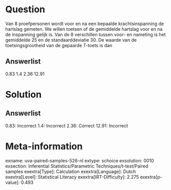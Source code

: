 Question
========

Van 8 proefpersonen wordt voor en na een bepaalde krachtsinspanning de
hartslag gemeten. We willen toetsen of de gemiddelde hartslag voor en na
de inspanning gelijk is. Van de 8 verschillen tussen voor- en nameting
is het gemiddelde 25 en de standaarddeviatie 30. De waarde van de
toetsingsgrootheid van de gepaarde T-toets is dan

Answerlist
----------

0.83
1.4
2.36
12.91

Solution
========

Answerlist
----------

0.83: Incorrect
1.4: Incorrect
2.36: Correct
12.91: Incorrect

Meta-information
================
exname: uva-paired-samples-526-nl
extype: schoice
exsolution: 0010
exsection: Inferential Statistics/Parametric Techniques/t-test/Paired samples
exextra[Type]: Calculation
exextra[Language]: Dutch
exextra[Level]: Statistical Literacy
exextra[IRT-Difficulty]: 2.275
exextra[p-value]: 0.493
